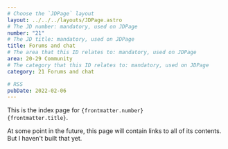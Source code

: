 ```yaml
---
# Choose the `JDPage` layout
layout: ../../../layouts/JDPage.astro
# The JD number: mandatory, used on JDPage
number: "21"
# The JD title: mandatory, used on JDPage
title: Forums and chat
# The area that this ID relates to: mandatory, used on JDPage
area: 20-29 Community
# The category that this ID relates to: mandatory, used on JDPage
category: 21 Forums and chat

# RSS
pubDate: 2022-02-06
---
```


This is the index page for <code>{frontmatter.number} {frontmatter.title}</code>.

At some point in the future, this page will contain links to all of its contents. But I haven't built that yet.
